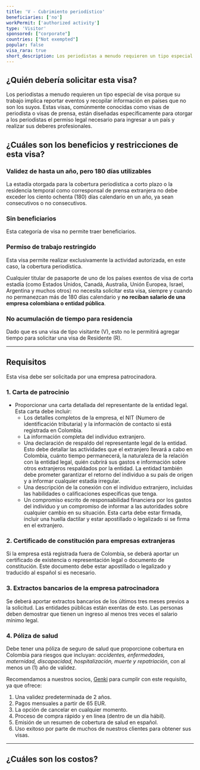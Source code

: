 ```yaml
---
title: 'V - Cubrimiento periodístico'
beneficiaries: ['no']
workPermit: ['authorized activity']
type: 'Visitor'
sponsored: ["corporate"]
countries: ["Not exempted"]
popular: false
visa_rara: true
short_description: Los periodistas a menudo requieren un tipo especial de visa porque su trabajo implica reportar sobre eventos y recopilar información en países distintos al propio.
---
```


## ¿Quién debería solicitar esta visa?

Los periodistas a menudo requieren un tipo especial de visa porque su trabajo implica reportar eventos y recopilar información en países que no son los suyos. Estas visas, comúnmente conocidas como visas de periodista o visas de prensa, están diseñadas específicamente para otorgar a los periodistas el permiso legal necesario para ingresar a un país y realizar sus deberes profesionales.

## ¿Cuáles son los beneficios y restricciones de esta visa?

### **Validez de hasta un año, pero 180 días utilizables**

La estadía otorgada para la cobertura periodística a corto plazo o la residencia temporal como corresponsal de prensa extranjera no debe exceder los ciento ochenta (180) días calendario en un año, ya sean consecutivos o no consecutivos.

### **Sin beneficiarios**

Esta categoría de visa no permite traer beneficiarios.

### Permiso de trabajo **restringido**

Esta visa permite realizar exclusivamente la actividad autorizada, en este caso, la cobertura periodística.

Cualquier titular de pasaporte de uno de los países exentos de visa de corta estadía (como Estados Unidos, Canadá, Australia, Unión Europea, Israel, Argentina y muchos otros) no necesita solicitar esta visa, siempre y cuando no permanezcan más de 180 días calendario y **no reciban salario de una empresa colombiana o entidad pública**.

### **No acumulación de tiempo para residencia**

Dado que es una visa de tipo visitante (V), esto no le permitirá agregar tiempo para solicitar una visa de Residente (R).

---

## Requisitos

Esta visa debe ser solicitada por una empresa patrocinadora.

### **1. Carta de patrocinio**

- Proporcionar una carta detallada del representante de la entidad legal. Esta carta debe incluir:
    - Los detalles completos de la empresa, el NIT (Numero de identificación tributaria) y la información de contacto si está registrada en Colombia.
    - La información completa del individuo extranjero.
    - Una declaración de respaldo del representante legal de la entidad. Esto debe detallar las actividades que el extranjero llevará a cabo en Colombia, cuánto tiempo permanecerá, la naturaleza de la relación con la entidad legal, quién cubrirá sus gastos e información sobre otros extranjeros respaldados por la entidad. La entidad también debe prometer garantizar el retorno del individuo a su país de origen y a informar cualquier estadía irregular.
    - Una descripción de la conexión con el individuo extranjero, incluidas las habilidades o calificaciones específicas que tenga.
    - Un compromiso escrito de responsabilidad financiera por los gastos del individuo y un compromiso de informar a las autoridades sobre cualquier cambio en su situación. Esta carta debe estar firmada, incluir una huella dactilar y estar apostillado o legalizado si se firma en el extranjero.

### **2. Certificado de constitución para empresas extranjeras**

Si la empresa está registrada fuera de Colombia, se deberá aportar un certificado de existencia o representación legal o documento de constitución. Este documento debe estar apostillado o legalizado y traducido al español si es necesario.

### **3. Extractos bancarios de la empresa patrocinadora**

Se deberá aportar extractos bancarios de los últimos tres meses previos a la solicitud. Las entidades públicas están exentas de esto. Las personas deben demostrar que tienen un ingreso al menos tres veces el salario mínimo legal.

### **4. Póliza de salud**

Debe tener una póliza de seguro de salud que proporcione cobertura en Colombia para riesgos que incluyan: *accidentes, enfermedades, maternidad, discapacidad, hospitalización, muerte y repatriación*, con al menos un (1) año de validez.

Recomendamos a nuestros socios, [Genki](https://genki.world/?with=capitaleme) para cumplir con este requisito, ya que ofrece:

1. Una validez predeterminada de 2 años.
2. Pagos mensuales a partir de 65 EUR.
3. La opción de cancelar en cualquier momento.
4. Proceso de compra rápido y en línea (dentro de un día hábil).
5. Emisión de un resumen de cobertura de salud en español.
6. Uso exitoso por parte de muchos de nuestros clientes para obtener sus visas.

---
## ¿Cuáles son los costos?

<VisaCosts
    studyFees="54"
    issuanceFees="177"
    apostille={false}
    translation={false}
/>